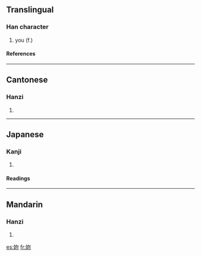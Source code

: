 {{see|你}}

==Translingual==
===Han character===
{{Han char|rn=38|rad=女|as=05|sn=8|four=4749<sub>2</sub>|canj=女弓火 (VNF)}}
# you (f.)
====References====
{{Han ref|kx=0257.200|dkj=06130|dj=0522.160|hdz=21039.090|uh=59B3|ud=22963|bh=A970|bd=43376}}
----
==Cantonese==
===Hanzi===
{{yue-hanzi|jyut=|y=naai5, nei5}}
# {{defn|Cantonese}}
----
==Japanese==
===Kanji===
{{ja-kanji|grade=|rs=女05}}
# {{defn|Japanese}} 
====Readings====
{{ja-readings|on=[[だい]] (dai), [[ない]] (nai), [[でい]] (dei), [[じ]] (ji)|kun=[[はは]] (haha)}}
----
==Mandarin==
===Hanzi===
{{cmn-hanzi|pin=[[nǎi]] (nai3)|wg=nai<sup>3</sup>}}
# {{defn|Mandarin}}

[[es:妳]]
[[fr:妳]]